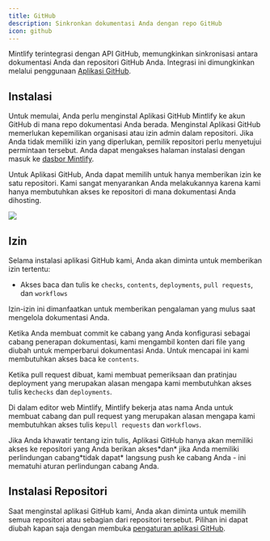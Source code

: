 ```yaml
---
title: GitHub
description: Sinkronkan dokumentasi Anda dengan repo GitHub
icon: github
---
```


Mintlify terintegrasi dengan API GitHub, memungkinkan sinkronisasi antara
dokumentasi Anda dan repositori GitHub Anda. Integrasi ini dimungkinkan melalui
penggunaan
[Aplikasi GitHub](https://docs.github.com/en/developers/apps/getting-started-with-apps/about-apps#about-github-apps).

## Instalasi

Untuk memulai, Anda perlu menginstal Aplikasi GitHub Mintlify ke akun GitHub
di mana repo dokumentasi Anda berada. Menginstal Aplikasi GitHub memerlukan
kepemilikan organisasi atau izin admin dalam repositori. Jika Anda tidak memiliki
izin yang diperlukan, pemilik repositori perlu menyetujui permintaan tersebut.
Anda dapat mengakses halaman instalasi dengan masuk ke
[dasbor Mintlify](https://dashboard.mintlify.com).

Untuk Aplikasi GitHub, Anda dapat memilih untuk hanya memberikan izin ke satu repositori.
Kami sangat menyarankan Anda melakukannya karena kami hanya membutuhkan akses ke repositori
di mana dokumentasi Anda dihosting.

<Frame>
  <img className="h-80" src="/images/github/select-repos.png" />
</Frame>

## Izin

Selama instalasi aplikasi GitHub kami, Anda akan diminta untuk memberikan izin
tertentu:

* Akses baca dan tulis ke `checks`, `contents`, `deployments`, `pull requests`,
  dan `workflows`

Izin-izin ini dimanfaatkan untuk memberikan pengalaman yang mulus saat mengelola
dokumentasi Anda.

Ketika Anda membuat commit ke cabang yang Anda konfigurasi sebagai cabang
penerapan dokumentasi, kami mengambil konten dari file yang diubah untuk
memperbarui dokumentasi Anda. Untuk mencapai ini kami membutuhkan akses baca ke `contents`.

Ketika pull request dibuat, kami membuat pemeriksaan dan pratinjau deployment yang merupakan alasan mengapa kami membutuhkan akses tulis ke`checks` dan `deployments`.

Di dalam editor web Mintlify, Mintlify bekerja atas nama Anda untuk membuat cabang dan pull request yang merupakan alasan mengapa kami membutuhkan akses tulis ke`pull requests` dan
`workflows`.

<Info>
  Jika Anda khawatir tentang izin tulis, Aplikasi GitHub hanya akan memiliki akses ke repositori yang Anda berikan akses*dan* jika Anda memiliki perlindungan cabang*tidak dapat* langsung push ke cabang Anda - ini mematuhi aturan perlindungan cabang Anda.
</Info>

## Instalasi Repositori

Saat menginstal aplikasi GitHub kami, Anda akan diminta untuk memilih semua repositori atau sebagian dari repositori tersebut. Pilihan ini dapat diubah kapan saja dengan membuka
[pengaturan aplikasi GitHub](https://github.com/apps/mintlify/installations/new).
